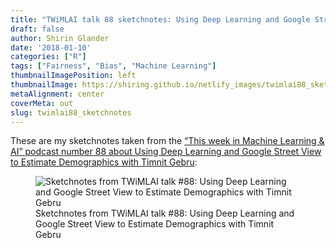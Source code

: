 ```yaml
---
title: "TWiMLAI talk 88 sketchnotes: Using Deep Learning and Google Street View to Estimate Demographics with Timnit Gebru"
draft: false
author: Shirin Glander
date: '2018-01-10'
categories: ["R"]
tags: ["Fairness", "Bias", "Machine Learning"]
thumbnailImagePosition: left
thumbnailImage: https://shiring.github.io/netlify_images/twimlai88_sketchnotes_vhjzac.jpg
metaAlignment: center
coverMeta: out
slug: twimlai88_sketchnotes
---
```


These are my sketchnotes taken from the ["This week in Machine Learning & AI" podcast number 88 about Using Deep Learning and Google Street View to Estimate Demographics with Timnit Gebru](https://twimlai.com/twiml-talk-88-using-deep-learning-google-street-view-estimate-demographics-timnit-gebru/):

![Sketchnotes from TWiMLAI talk #88: Using Deep Learning and Google Street View to Estimate Demographics with Timnit Gebru](https://shiring.github.io/netlify_images/twimlai88_sketchnotes_vhjzac.jpg)





